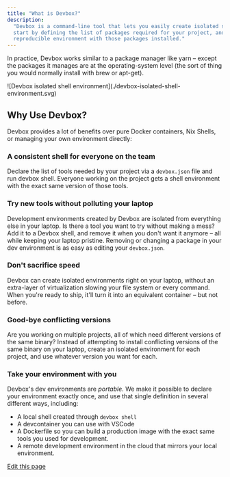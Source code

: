 ```yaml
---
title: "What is Devbox?"
description:
  "Devbox is a command-line tool that lets you easily create isolated shells for development. You
  start by defining the list of packages required for your project, and Devbox creates an isolated,
  reproducible environment with those packages installed."
---
```


In practice, Devbox works similar to a package manager like yarn – except the packages it manages
are at the operating-system level (the sort of thing you would normally install with brew or
apt-get).

<Frame caption="Create isolated dev environments on the fly with Devbox">
  ![Devbox isolated shell environment](./devbox-isolated-shell-environment.svg)
</Frame>

## Why Use Devbox?[​](#why-use-devbox "Direct link to Why Use Devbox?")

Devbox provides a lot of benefits over pure Docker containers, Nix Shells, or managing your own
environment directly:

### A consistent shell for everyone on the team[​](#a-consistent-shell-for-everyone-on-the-team "Direct link to A consistent shell for everyone on the team")

Declare the list of tools needed by your project via a `devbox.json` file and run devbox shell.
Everyone working on the project gets a shell environment with the exact same version of those tools.

### Try new tools without polluting your laptop[​](#try-new-tools-without-polluting-your-laptop "Direct link to Try new tools without polluting your laptop")

Development environments created by Devbox are isolated from everything else in your laptop. Is
there a tool you want to try without making a mess? Add it to a Devbox shell, and remove it when you
don't want it anymore – all while keeping your laptop pristine. Removing or changing a package in
your dev environment is as easy as editing your `devbox.json`.

### Don't sacrifice speed[​](#dont-sacrifice-speed "Direct link to Don't sacrifice speed")

Devbox can create isolated environments right on your laptop, without an extra-layer of
virtualization slowing your file system or every command. When you're ready to ship, it'll turn it
into an equivalent container – but not before.

### Good-bye conflicting versions[​](#good-bye-conflicting-versions "Direct link to Good-bye conflicting versions")

Are you working on multiple projects, all of which need different versions of the same binary?
Instead of attempting to install conflicting versions of the same binary on your laptop, create an
isolated environment for each project, and use whatever version you want for each.

### Take your environment with you[​](#take-your-environment-with-you "Direct link to Take your environment with you")

Devbox's dev environments are _portable_. We make it possible to declare your environment exactly
once, and use that single definition in several different ways, including:

- A local shell created through `devbox shell`
- A devcontainer you can use with VSCode
- A Dockerfile so you can build a production image with the exact same tools you used for
  development.
- A remote development environment in the cloud that mirrors your local environment.

[Edit this page](https://github.com/jetify-com/devbox/tree/main/docs/app/docs/index.md)
